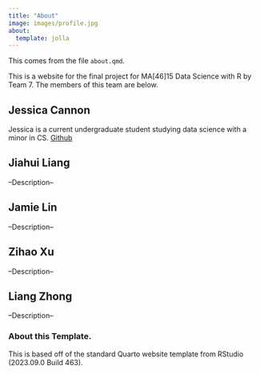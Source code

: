 ```yaml
---
title: "About"
image: images/profile.jpg
about:
  template: jolla
---
```



This comes from the file `about.qmd`.

This is a website for the final project for MA[46]15 Data Science with R by Team 7.
The members of this team are below.

## Jessica Cannon

Jessica is a current undergraduate student studying data science with a minor in CS. [Github](https://github.com/jrcann11)

## Jiahui Liang

--Description--

## Jamie Lin

--Description--

## Zihao Xu

--Description--

## Liang Zhong

--Description--

<!-- Please leave in the information below -->

### About this Template.

This is based off of the standard Quarto website template from RStudio (2023.09.0 Build 463).
